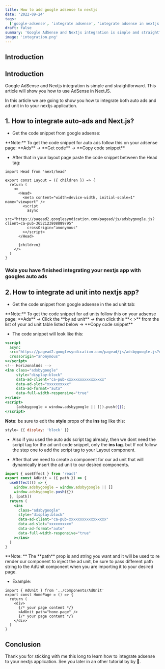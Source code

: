 ```yaml
---
title: How to add google adsense to nextjs
date: '2022-09-24'
tags:
  ['google-adsense', 'integrate adsense', 'integrate adsense in nextjs', 'add adsense in nextjs']
draft: false
summary: 'Google AdSense and Nextjs integration is simple and straightforward. This article will show you how to use AdSense in NextJS.'
image: 'integration.png'
---
```



<ImageComponent
  src="/static/images/integration.png"
  width="100%"
  height="100%"
  alt="integration illustration"
/>

## Introduction

<TOCInline toc={props.toc} exclude="Introduction" toHeading={2} />

## Introduction

Google AdSense and Nextjs integration is simple and straightforward. This article will show you how to use AdSense in NextJS.

In this article we are going to show you how to integrate both auto ads and ad unit in to your nextjs application.

## 1. How to integrate auto-ads and Next.js?

- Get the code snippet from google adsense:

<Note>
  **Note:** To get the code snippet for auto ads follow this on your adsense page: **Ads** -> **Get
  code** -> **Copy code snippet**
</Note>

- After that in your layout page paste the code snippet between the Head tag:

```tsx
import Head from 'next/head'

export const Layout = ({ children }) => {
  return (
    <>
      <Head>
        <meta content="width=device-width, initial-scale=1" name="viewport" />
        <script
          async
          src="https://pagead2.googlesyndication.com/pagead/js/adsbygoogle.js?client=ca-pub-3652123808889795"
          crossOrigin="anonymous"
        ></script>
      </Head>

      {children}
    </>
  )
}
```

### Wola you have finished integrating your nextjs app with googles auto ads

## 2. How to integrate ad unit into nextjs app?

- Get the code snippet from google adsense in the ad unit tab:

<Note>
  **Note:** To get the code snippet for ad units follow this on your adsense page: **Ads** ->
 Click the  **by ad unit** -> then click this **< >** from the list of your ad unit table listed below -> **Copy code snippet**
</Note>

- The code snippet will look like this:

```jsx
<script
  async
  src="https://pagead2.googlesyndication.com/pagead/js/adsbygoogle.js?client=ca-pub-xxxxxxxxxxxxxxxx"
  crossorigin="anonymous"
></script>
<!-- HorizonalAds -->
<ins class="adsbygoogle"
     style="display:block"
     data-ad-client="ca-pub-xxxxxxxxxxxxxxxxx"
     data-ad-slot="xxxxxxxxxx"
     data-ad-format="auto"
     data-full-width-responsive="true"
></ins>
<script>
     (adsbygoogle = window.adsbygoogle || []).push({});
</script>
```

<Note type="warning">

**Note:** be sure to edit the **style** props of the **ins** tag like this:

```js
style= {{ display: 'block' }}
```

- Also if you used the auto ads script tag already, then we dont need the script tag for the ad unit code snippet, only the **ins tag**. but If not follow the step one to add the script tag to your Layout component.

</Note>

<GoogleHorizontalAdUnit path="add-ad unit to next js" />

- After that we need to create a component for our ad unit that will dynamically insert the ad unit to our desired components.

```jsx
import { useEffect } from 'react'
export const AdUnit = ({ path }) => {
  useEffect(() => {
    window.adsbygoogle = window.adsbygoogle || []
    window.adsbygoogle.push({})
  }, [path])
  return (
    <ins
      class="adsbygoogle"
      style="display:block"
      data-ad-client="ca-pub-xxxxxxxxxxxxxxxxx"
      data-ad-slot="xxxxxxxxxx"
      data-ad-format="auto"
      data-full-width-responsive="true"
    ></ins>
  )
}
```

<Note>
  **Note: ** The **path** prop is and string you want and it will be used to re render our component
  to inject the ad unit, be sure to pass different path string to the AdUnit component when you are
  importing it to your desired page.
</Note>

- Example:

```tsx
import { AdUnit } from '../components/AdUnit'
export const HomePage = () => {
  return (
    <div>
      {/* your page content */}
      <AdUnit path="home-page" />
      {/* your page content */}
    </div>
  )
}
```

## Conclusion

Thank you for sticking with me this long to learn how to integrate adsense to your nextjs application. See you later in an other tutorial by by 🚀.

<GoogleHorizontalAdUnit path="add-ad unit to next js" />
